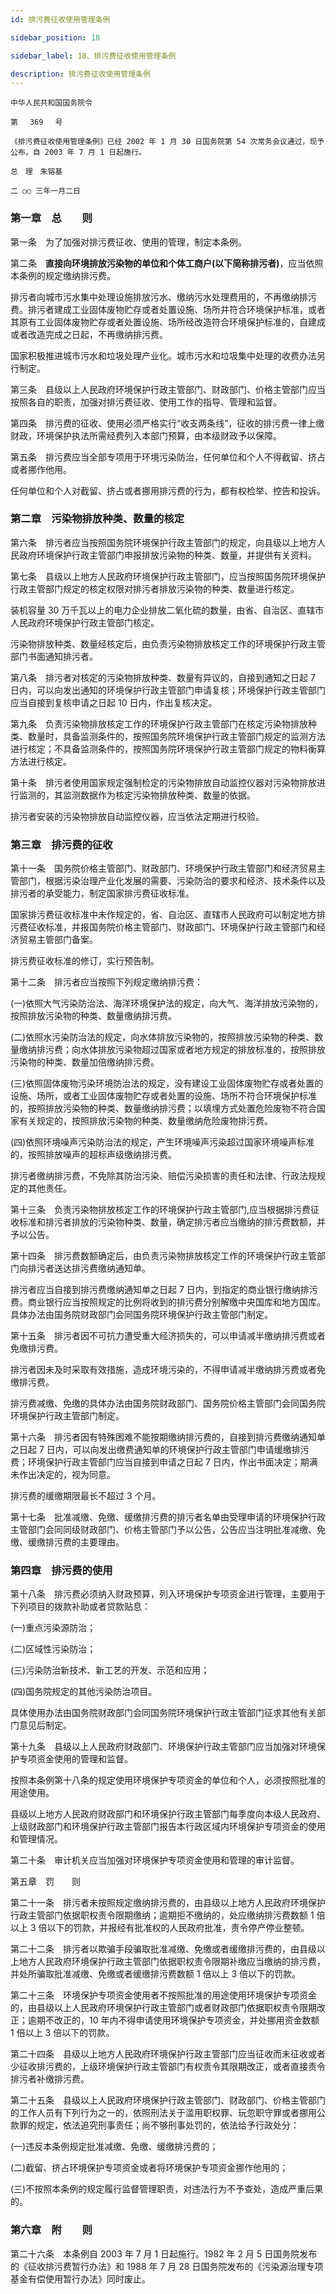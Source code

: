 ```yaml
---
id: 排污费征收使用管理条例

sidebar_position: 18

sidebar_label: 18、排污费征收使用管理条例

description: 排污费征收使用管理条例
---
```


```
中华人民共和国国务院令

第　 369 　号

《排污费征收使用管理条例》已经 2002 年 1 月 30 日国务院第 54 次常务会议通过，现予公布，自 2003 年 7 月 1 日起施行。

总　理　朱镕基

二 ○○ 三年一月二日
```

### 第一章　总　　则

第一条　为了加强对排污费征收、使用的管理，制定本条例。

第二条　<B>直接向环境排放污染物的单位和个体工商户(以下简称排污者)</B>，应当依照本条例的规定缴纳排污费。

排污者向城市污水集中处理设施排放污水、缴纳污水处理费用的，不再缴纳排污费。排污者建成工业固体废物贮存或者处置设施、场所并符合环境保护标准，或者其原有工业固体废物贮存或者处置设施、场所经改造符合环境保护标准的，自建成或者改造完成之日起，不再缴纳排污费。

国家积极推进城市污水和垃圾处理产业化。城市污水和垃圾集中处理的收费办法另行制定。

第三条　县级以上人民政府环境保护行政主管部门、财政部门、价格主管部门应当按照各自的职责，加强对排污费征收、使用工作的指导、管理和监督。

第四条　排污费的征收、使用必须严格实行“收支两条线”，征收的排污费一律上缴财政，环境保护执法所需经费列入本部门预算，由本级财政予以保障。

第五条　排污费应当全部专项用于环境污染防治，任何单位和个人不得截留、挤占或者挪作他用。

任何单位和个人对截留、挤占或者挪用排污费的行为，都有权检举、控告和投诉。

### 第二章　污染物排放种类、数量的核定

第六条　排污者应当按照国务院环境保护行政主管部门的规定，向县级以上地方人民政府环境保护行政主管部门申报排放污染物的种类、数量，并提供有关资料。

第七条　县级以上地方人民政府环境保护行政主管部门，应当按照国务院环境保护行政主管部门规定的核定权限对排污者排放污染物的种类、数量进行核定。

装机容量 30 万千瓦以上的电力企业排放二氧化硫的数量，由省、自治区、直辖市人民政府环境保护行政主管部门核定。

污染物排放种类、数量经核定后，由负责污染物排放核定工作的环境保护行政主管部门书面通知排污者。

第八条　排污者对核定的污染物排放种类、数量有异议的，自接到通知之日起 7 日内，可以向发出通知的环境保护行政主管部门申请复核；环境保护行政主管部门应当自接到复核申请之日起 10 日内，作出复核决定。

第九条　负责污染物排放核定工作的环境保护行政主管部门在核定污染物排放种类、数量时，具备监测条件的，按照国务院环境保护行政主管部门规定的监测方法进行核定；不具备监测条件的，按照国务院环境保护行政主管部门规定的物料衡算方法进行核定。

第十条　排污者使用国家规定强制检定的污染物排放自动监控仪器对污染物排放进行监测的，其监测数据作为核定污染物排放种类、数量的依据。

排污者安装的污染物排放自动监控仪器，应当依法定期进行校验。

### 第三章　排污费的征收

第十一条　国务院价格主管部门、财政部门、环境保护行政主管部门和经济贸易主管部门，根据污染治理产业化发展的需要、污染防治的要求和经济、技术条件以及排污者的承受能力，制定国家排污费征收标准。

国家排污费征收标准中未作规定的，省、自治区、直辖市人民政府可以制定地方排污费征收标准，并报国务院价格主管部门、财政部门、环境保护行政主管部门和经济贸易主管部门备案。

排污费征收标准的修订，实行预告制。

第十二条　排污者应当按照下列规定缴纳排污费：

(一)依照大气污染防治法、海洋环境保护法的规定，向大气、海洋排放污染物的，按照排放污染物的种类、数量缴纳排污费。

(二)依照水污染防治法的规定，向水体排放污染物的，按照排放污染物的种类、数量缴纳排污费；向水体排放污染物超过国家或者地方规定的排放标准的，按照排放污染物的种类、数量加倍缴纳排污费。

(三)依照固体废物污染环境防治法的规定，没有建设工业固体废物贮存或者处置的设施、场所，或者工业固体废物贮存或者处置的设施、场所不符合环境保护标准的，按照排放污染物的种类、数量缴纳排污费；以填埋方式处置危险废物不符合国家有关规定的，按照排放污染物的种类、数量缴纳危险废物排污费。

(四)依照环境噪声污染防治法的规定，产生环境噪声污染超过国家环境噪声标准的，按照排放噪声的超标声级缴纳排污费。

排污者缴纳排污费，不免除其防治污染、赔偿污染损害的责任和法律、行政法规规定的其他责任。

第十三条　负责污染物排放核定工作的环境保护行政主管部门,应当根据排污费征收标准和排污者排放的污染物种类、数量，确定排污者应当缴纳的排污费数额，并予以公告。

第十四条　排污费数额确定后，由负责污染物排放核定工作的环境保护行政主管部门向排污者送达排污费缴纳通知单。

排污者应当自接到排污费缴纳通知单之日起 7 日内，到指定的商业银行缴纳排污费。商业银行应当按照规定的比例将收到的排污费分别解缴中央国库和地方国库。具体办法由国务院财政部门会同国务院环境保护行政主管部门制定。

第十五条　排污者因不可抗力遭受重大经济损失的，可以申请减半缴纳排污费或者免缴排污费。

排污者因未及时采取有效措施，造成环境污染的，不得申请减半缴纳排污费或者免缴排污费。

排污费减缴、免缴的具体办法由国务院财政部门、国务院价格主管部门会同国务院环境保护行政主管部门制定。

第十六条　排污者因有特殊困难不能按期缴纳排污费的，自接到排污费缴纳通知单之日起 7 日内，可以向发出缴费通知单的环境保护行政主管部门申请缓缴排污费；环境保护行政主管部门应当自接到申请之日起 7 日内，作出书面决定；期满未作出决定的，视为同意。

排污费的缓缴期限最长不超过 3 个月。

第十七条　批准减缴、免缴、缓缴排污费的排污者名单由受理申请的环境保护行政主管部门会同同级财政部门、价格主管部门予以公告，公告应当注明批准减缴、免缴、缓缴排污费的主要理由。

### 第四章　排污费的使用

第十八条　排污费必须纳入财政预算，列入环境保护专项资金进行管理，主要用于下列项目的拨款补助或者贷款贴息：

(一)重点污染源防治；

(二)区域性污染防治；

(三)污染防治新技术、新工艺的开发、示范和应用；

(四)国务院规定的其他污染防治项目。

具体使用办法由国务院财政部门会同国务院环境保护行政主管部门征求其他有关部门意见后制定。

第十九条　县级以上人民政府财政部门、环境保护行政主管部门应当加强对环境保护专项资金使用的管理和监督。

按照本条例第十八条的规定使用环境保护专项资金的单位和个人，必须按照批准的用途使用。

县级以上地方人民政府财政部门和环境保护行政主管部门每季度向本级人民政府、上级财政部门和环境保护行政主管部门报告本行政区域内环境保护专项资金的使用和管理情况。

第二十条　审计机关应当加强对环境保护专项资金使用和管理的审计监督。

第五章　罚　　则

第二十一条　排污者未按照规定缴纳排污费的，由县级以上地方人民政府环境保护行政主管部门依据职权责令限期缴纳；逾期拒不缴纳的，处应缴纳排污费数额 1 倍以上 3 倍以下的罚款，并报经有批准权的人民政府批准，责令停产停业整顿。

第二十二条　排污者以欺骗手段骗取批准减缴、免缴或者缓缴排污费的，由县级以上地方人民政府环境保护行政主管部门依据职权责令限期补缴应当缴纳的排污费，并处所骗取批准减缴、免缴或者缓缴排污费数额 1 倍以上 3 倍以下的罚款。

第二十三条　环境保护专项资金使用者不按照批准的用途使用环境保护专项资金的，由县级以上人民政府环境保护行政主管部门或者财政部门依据职权责令限期改正；逾期不改正的，10 年内不得申请使用环境保护专项资金，并处挪用资金数额 1 倍以上 3 倍以下的罚款。

第二十四条　县级以上地方人民政府环境保护行政主管部门应当征收而未征收或者少征收排污费的，上级环境保护行政主管部门有权责令其限期改正，或者直接责令排污者补缴排污费。

第二十五条　县级以上人民政府环境保护行政主管部门、财政部门、价格主管部门的工作人员有下列行为之一的，依照刑法关于滥用职权罪、玩忽职守罪或者挪用公款罪的规定，依法追究刑事责任；尚不够刑事处罚的，依法给予行政处分：

(一)违反本条例规定批准减缴、免缴、缓缴排污费的；

(二)截留、挤占环境保护专项资金或者将环境保护专项资金挪作他用的；

(三)不按照本条例的规定履行监督管理职责，对违法行为不予查处，造成严重后果的。

### 第六章　附　　则

第二十六条　本条例自 2003 年 7 月 1 日起施行。1982 年 2 月 5 日国务院发布的《征收排污费暂行办法》和 1988 年 7 月 28 日国务院发布的《污染源治理专项基金有偿使用暂行办法》同时废止。
